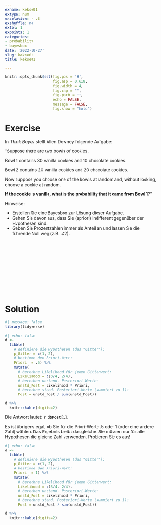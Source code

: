 ```yaml
---
exname: kekse01
extype: num
exsolution: r .6
exshuffle: no
extol: 1
expoints: 1
categories:
- probability
- bayesbox
date: '2022-10-27'
slug: kekse01
title: kekse01

---
```







```r
knitr::opts_chunk$set(fig.pos = 'H',
                      fig.asp = 0.618,
                      fig.width = 4,
                      fig.cap = "", 
                      fig.path = "",
                      echo = FALSE,
                      message = FALSE,
                      fig.show = "hold")
```






# Exercise

In *Think Bayes* stellt Allen Downey folgende Aufgabe:


"Suppose there are two bowls of cookies.

Bowl 1 contains 30 vanilla cookies and 10 chocolate cookies.

Bowl 2 contains 20 vanilla cookies and 20 chocolate cookies.

Now suppose you choose one of the bowls at random and, without looking, choose a cookie at random. 


**If the cookie is vanilla, what is the probability that it came from Bowl 1**?"


Hinweise:

- Erstellen Sie eine Bayesbox zur Lösung dieser Aufgabe.
- Gehen Sie davon aus, dass Sie (apriori) indifferent gegenüber der Hypothesen sind.
- Geben Sie Prozentzahlen immer als Anteil an und lassen Sie die führende Null weg (z.B. .42).


</br>
</br>
</br>
</br>
</br>
</br>
</br>
</br>
</br>
</br>

# Solution


```r
#| message: false
library(tidyverse)
```


```r
#| echo: false
d <-
  tibble(
    # definiere die Hypothesen (das "Gitter"): 
    p_Gitter = c(1, 2),
    # bestimme den Priori-Wert:       
    Priori  = .5) %>%  
    mutate(
      # berechne Likelihood für jeden Gitterwert:
      Likelihood = c(3/4, 2/4),
      # berechen unstand. Posteriori-Werte:
      unstd_Post = Likelihood * Priori,
      # berechne stand. Posteriori-Werte (summiert zu 1):
      Post = unstd_Post / sum(unstd_Post))  

d %>% 
  knitr::kable(digits=2)
```



Die Antwort lautet: **`r d$Post[1]`**.


Es ist übrigens egal, ob Sie für die Priori-Werte .5 oder 1 (oder eine andere Zahl) wählen. Das Ergebnis bleibt das gleiche. Sie müssen nur für alle Hypothesen die gleiche Zahl verwenden. Probieren Sie es aus!



```r
#| echo: false
d <-
  tibble(
    # definiere die Hypothesen (das "Gitter"): 
    p_Gitter = c(1, 2),
    # bestimme den Priori-Wert:       
    Priori  = 1) %>%  
    mutate(
      # berechne Likelihood für jeden Gitterwert:
      Likelihood = c(3/4, 2/4),
      # berechen unstand. Posteriori-Werte:
      unstd_Post = Likelihood * Priori,
      # berechne stand. Posteriori-Werte (summiert zu 1):
      Post = unstd_Post / sum(unstd_Post))  

d %>% 
  knitr::kable(digits=2)
```



